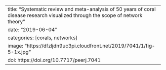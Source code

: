 ---
title: "Systematic review and meta-analysis of 50 years of coral disease research visualized through the scope of network theory"
date: "2019-06-04"
categories: [corals, networks]
image: "https://dfzljdn9uc3pi.cloudfront.net/2019/7041/1/fig-5-1x.jpg"
doi: https://doi.org/10.7717/peerj.7041
---